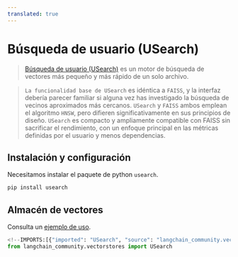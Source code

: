 ```yaml
---
translated: true
---
```


# Búsqueda de usuario (USearch)

>[Búsqueda de usuario (USearch)](https://unum-cloud.github.io/usearch/) es un motor de búsqueda de vectores más pequeño y más rápido de un solo archivo.

>`La funcionalidad base de USearch` es idéntica a `FAISS`, y la interfaz debería parecer
> familiar si alguna vez has investigado la búsqueda de vecinos aproximados más cercanos.
> `USearch` y `FAISS` ambos emplean el algoritmo `HNSW`, pero difieren significativamente
> en sus principios de diseño. `USearch` es compacto y ampliamente compatible con FAISS sin
> sacrificar el rendimiento, con un enfoque principal en las métricas definidas por el usuario y menos dependencias.

## Instalación y configuración

Necesitamos instalar el paquete de python `usearch`.

```bash
pip install usearch
```

## Almacén de vectores

Consulta un [ejemplo de uso](/docs/integrations/vectorstores/usearch).

```python
<!--IMPORTS:[{"imported": "USearch", "source": "langchain_community.vectorstores", "docs": "https://api.python.langchain.com/en/latest/vectorstores/langchain_community.vectorstores.usearch.USearch.html", "title": "USearch"}]-->
from langchain_community.vectorstores import USearch
```
